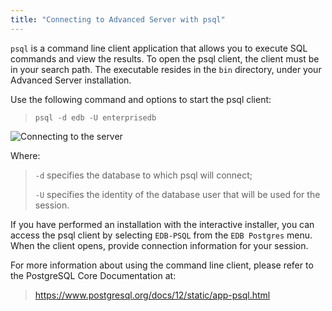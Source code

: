 ```yaml
---
title: "Connecting to Advanced Server with psql"
---
```


<div id="connecting_to_advanced_server_with_psql" class="registered_link"></div>


`psql` is a command line client application that allows you to execute SQL commands and view the results. To open the psql client, the client must be in your search path. The executable resides in the `bin` directory, under your Advanced Server installation.

Use the following command and options to start the psql client:

> `psql -d edb -U enterprisedb`

![*Connecting to the server*](../images/connecting_to_server.png)

Where:

> `-d` specifies the database to which psql will connect;
> 
> `-U` specifies the identity of the database user that will be used for the session.

If you have performed an installation with the interactive installer, you can access the psql client by selecting `EDB-PSQL` from the `EDB Postgres` menu. When the client opens, provide connection information for your session.

For more information about using the command line client, please refer to the PostgreSQL Core Documentation at:

> <https://www.postgresql.org/docs/12/static/app-psql.html>
